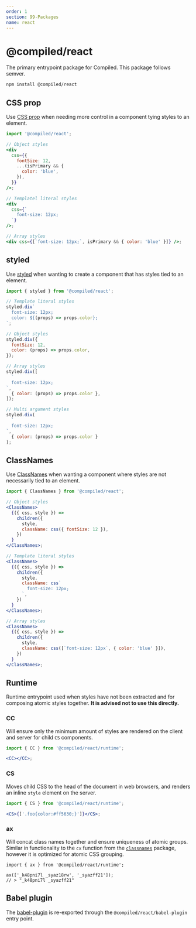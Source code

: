 ```yaml
---
order: 1
section: 99-Packages
name: react
---
```


# @compiled/react

The primary entrypoint package for Compiled.
This package follows semver.

```bash
npm install @compiled/react
```

## CSS prop

Use [CSS prop](/css-prop) when needing more control in a component tying styles to an element.

```jsx
import '@compiled/react';

// Object styles
<div
  css={{
    fontSize: 12,
    ...(isPrimary && {
      color: 'blue',
    }),
  }}
/>;

// Templatel literal styles
<div
  css={`
    font-size: 12px;
  `}
/>;

// Array styles
<div css={[`font-size: 12px;`, isPrimary && { color: 'blue' }]} />;
```

## styled

Use [styled](/styled) when wanting to create a component that has styles tied to an element.

```jsx
import { styled } from '@compiled/react';

// Template literal styles
styled.div`
  font-size: 12px;
  color: ${(props) => props.color};
`;

// Object styles
styled.div({
  fontSize: 12,
  color: (props) => props.color,
});

// Array styles
styled.div([
  `
  font-size: 12px;
`,
  { color: (props) => props.color },
]);

// Multi argument styles
styled.div(
  `
  font-size: 12px;
`,
  { color: (props) => props.color }
);
```

## ClassNames

Use [ClassNames](/class-names) when wanting a component where styles are not necessarily tied to an element.

```jsx
import { ClassNames } from '@compiled/react';

// Object styles
<ClassNames>
  {({ css, style }) =>
    children({
      style,
      className: css({ fontSize: 12 }),
    })
  }
</ClassNames>;

// Template literal styles
<ClassNames>
  {({ css, style }) =>
    children({
      style,
      className: css`
        font-size: 12px;
      `,
    })
  }
</ClassNames>;

// Array styles
<ClassNames>
  {({ css, style }) =>
    children({
      style,
      className: css([`font-size: 12px`, { color: 'blue' }]),
    })
  }
</ClassNames>;
```

## Runtime

Runtime entrypoint used when styles have not been extracted and for composing atomic styles together.
**It is advised not to use this directly.**

### CC

Will ensure only the minimum amount of styles are rendered on the client and server for child `CS` components.

```jsx
import { CC } from '@compiled/react/runtime';

<CC></CC>;
```

### CS

Moves child CSS to the head of the document in web browsers,
and renders an inline `style` element on the server.

```jsx
import { CS } from '@compiled/react/runtime';

<CS>{['.foo{color:#ff5630;}']}</CS>;
```

### ax

Will concat class names together and ensure uniqueness of atomic groups.
Similar in functionality to the `cx` function from the [`classnames`](https://github.com/JedWatson/classnames) package,
however it is optimized for atomic CSS grouping.

```tsx
import { ax } from '@compiled/react/runtime';

ax(['_k48pni7l _syaz18rw', '_syazff21']);
// > "_k48pni7l _syazff21"
```

## Babel plugin

The [babel-plugin](/pkg-babel-plugin) is re-exported through the `@compiled/react/babel-plugin` entry point.
